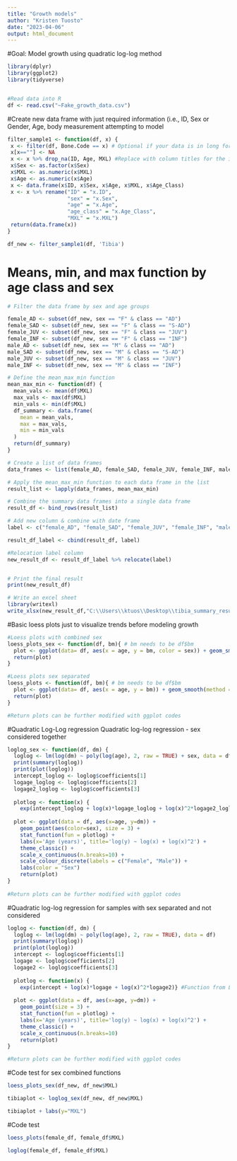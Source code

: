 ---
title: "Growth models"
author: "Kristen Tuosto"
date: "2023-04-06"
output: html_document
---

#Goal: Model growth using quadratic log-log method
```{r}

library(dplyr)
library(ggplot2)
library(tidyverse)


#Read data into R
df <- read.csv("~Fake_growth_data.csv")

```

#Create new data frame with just required information (i.e., ID, Sex or Gender, Age, body measurement attempting to model
```{r}

filter_sample1 <- function(df, x) {
 x <- filter(df, Bone.Code == x) # Optional if your data is in long format, otherwise it can be dropped; to fit another data set 'Bone.Code' to the column title to be filtered from.
 x[x==""] <- NA
 x <- x %>% drop_na(ID, Age, MXL) #Replace with column titles for the information you would like to drop NAs 
 x$Sex <- as.factor(x$Sex)
 x$MXL <- as.numeric(x$MXL)
 x$Age <- as.numeric(x$Age)
 x <- data.frame(x$ID, x$Sex, x$Age, x$MXL, x$Age_Class)
 x <- x %>% rename("ID" = "x.ID",
                   "sex" = "x.Sex",
                   "age" = "x.Age",
                   "age_class" = "x.Age_Class",
                   "MXL" = "x.MXL")
 return(data.frame(x))
}

df_new <- filter_sample1(df, 'Tibia')
```

# Means, min, and max function by age class and sex

```{r}

# Filter the data frame by sex and age groups

female_AD <- subset(df_new, sex == "F" & class == "AD")
female_SAD <- subset(df_new, sex == "F" & class == "S-AD")
female_JUV <- subset(df_new, sex == "F" & class == "JUV")
female_INF <- subset(df_new, sex == "F" & class == "INF")
male_AD <- subset(df_new, sex == "M" & class == "AD")
male_SAD <- subset(df_new, sex == "M" & class == "S-AD")
male_JUV <- subset(df_new, sex == "M" & class == "JUV")
male_INF <- subset(df_new, sex == "M" & class == "INF")

# Define the mean_max_min function
mean_max_min <- function(df) {
  mean_vals <- mean(df$MXL)
  max_vals <- max(df$MXL)
  min_vals <- min(df$MXL)
  df_summary <- data.frame(
    mean = mean_vals,
    max = max_vals,
    min = min_vals
  )
  return(df_summary)
}

# Create a list of data frames
data_frames <- list(female_AD, female_SAD, female_JUV, female_INF, male_AD, male_SAD, male_JUV, male_INF )

# Apply the mean_max_min function to each data frame in the list
result_list <- lapply(data_frames, mean_max_min)

# Combine the summary data frames into a single data frame
result_df <- bind_rows(result_list)

# Add new column & combine with date frame
label <- c("female_AD", "female_SAD", "female_JUV", "female_INF", "male_AD", "male_SAD", "male_JUV", "male_INF")

result_df_label <- cbind(result_df, label)

#Relocation label column
new_result_df <- result_df_label %>% relocate(label)


# Print the final result
print(new_result_df)

# Write an excel sheet
library(writexl)
write_xlsx(new_result_df,"C:\\Users\\ktuos\\Desktop\\tibia_summary_results.xlsx")
```

#Basic loess plots just to visualize trends before modeling growth
```{r}
#Loess plots with combined sex
loess_plots_sex <- function(df, bm){ # bm needs to be df$bm
  plot <- ggplot(data= df, aes(x = age, y = bm, color = sex)) + geom_smooth(method = 'loess', formula = 'y ~ x') + geom_point(aes(color=sex), size = 3) + theme_classic() + labs(x="Age (years)") + scale_colour_discrete(labels = c("Female", "Male")) + labs(color = "Sex") 
  return(plot)
} 

#Loess plots sex separated 
loess_plots <- function(df, bm){ # bm needs to be df$bm
  plot <- ggplot(data= df, aes(x = age, y = bm)) + geom_smooth(method = 'loess', formula = 'y ~ x') + geom_point(size = 3) + theme_classic() + labs(x="Age (years)")
  return(plot)
} 

#Return plots can be further modified with ggplot codes

```

#Quadratic Log-Log regression 
Quadratic log-log regression - sex considered together
```{r}

loglog_sex <- function(df, dm) {
  loglog <- lm(log(dm) ~ poly(log(age), 2, raw = TRUE) + sex, data = df) 
  print(summary(loglog))
  print(plot(loglog))
  intercept_loglog <- loglog$coefficients[1]
  logage_loglog <- loglog$coefficients[2]
  logage2_loglog <- loglog$coefficients[3]
  
  plotlog <- function(x) {
    exp(intercept_loglog + log(x)*logage_loglog + log(x)^2*logage2_loglog)} #Function from Levy et al., 2022, plots quadratic log-log line
  
  plot <- ggplot(data = df, aes(x=age, y=dm)) + 
    geom_point(aes(color=sex), size = 3) + 
    stat_function(fun = plotlog) + 
    labs(x='Age (years)', title='log(y) ~ log(x) + log(x)^2') + 
    theme_classic() +      
    scale_x_continuous(n.breaks=10) + 
    scale_colour_discrete(labels = c("Female", "Male")) + 
    labs(color = "Sex")
    return(plot)
}
 
#Return plots can be further modified with ggplot codes
```

#Quadratic log-log regression for samples with sex separated and not considered 
```{r}

loglog <- function(df, dm) {
  loglog <- lm(log(dm) ~ poly(log(age), 2, raw = TRUE), data = df)
  print(summary(loglog))
  print(plot(loglog))
  intercept <- loglog$coefficients[1]
  logage <- loglog$coefficients[2]
  logage2 <- loglog$coefficients[3]
  
  plotlog <- function(x) {
    exp(intercept + log(x)*logage + log(x)^2*logage2)} #Function from Levy et al., 2022, plots quadratic log-log line
  
  plot <- ggplot(data = df, aes(x=age, y=dm)) + 
    geom_point(size = 3) + 
    stat_function(fun = plotlog) + 
    labs(x='Age (years)', title='log(y) ~ log(x) + log(x)^2') + 
    theme_classic() +      
    scale_x_continuous(n.breaks=10) 
    return(plot)
}

#Return plots can be further modified with ggplot codes

```

#Code test for sex combined functions
```{r}
loess_plots_sex(df_new, df_new$MXL)

tibiaplot <- loglog_sex(df_new, df_new$MXL)

tibiaplot + labs(y="MXL")
```
#Code test
```{r}
loess_plots(female_df, female_df$MXL)

loglog(female_df, female_df$MXL)
```







